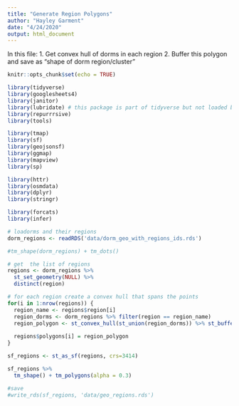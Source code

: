 ```yaml
---
title: "Generate Region Polygons"
author: "Hayley Garment"
date: "4/24/2020"
output: html_document
---
```


In this file:
1. Get convex hull of dorms in each region
2. Buffer this polygon and save as "shape of dorm region/cluster"

```r
knitr::opts_chunk$set(echo = TRUE)

library(tidyverse)
library(googlesheets4)
library(janitor)
library(lubridate) # this package is part of tidyverse but not loaded by default
library(repurrrsive)
library(tools)

library(tmap)
library(sf)
library(geojsonsf)
library(ggmap)
library(mapview)
library(sp)

library(httr)
library(osmdata)
library(dplyr)
library(stringr)

library(forcats)
library(infer)
```


```r
# loadorms and their regions
dorm_regions <- readRDS('data/dorm_geo_with_regions_ids.rds')

#tm_shape(dorm_regions) + tm_dots()
```


```r
# get  the list of regions
regions <- dorm_regions %>%
  st_set_geometry(NULL) %>%
  distinct(region)

# for each region create a convex hull that spans the points
for(i in 1:nrow(regions)) {
  region_name <- regions$region[i]
  region_dorms <- dorm_regions %>% filter(region == region_name) 
  region_polygon <- st_convex_hull(st_union(region_dorms)) %>% st_buffer(600)
  
  regions$polygons[i] = region_polygon
}

sf_regions <- st_as_sf(regions, crs=3414)

sf_regions %>% 
  tm_shape() + tm_polygons(alpha = 0.3)
```

```r
#save
#write_rds(sf_regions, 'data/geo_regions.rds')
```

